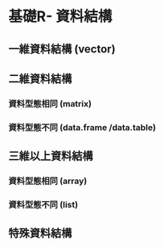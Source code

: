 # 基礎R- 資料結構

## 一維資料結構 (vector)


## 二維資料結構

### 資料型態相同 (matrix)
### 資料型態不同 (data.frame /data.table) 

## 三維以上資料結構

### 資料型態相同 (array)
### 資料型態不同 (list) 


##  特殊資料結構


